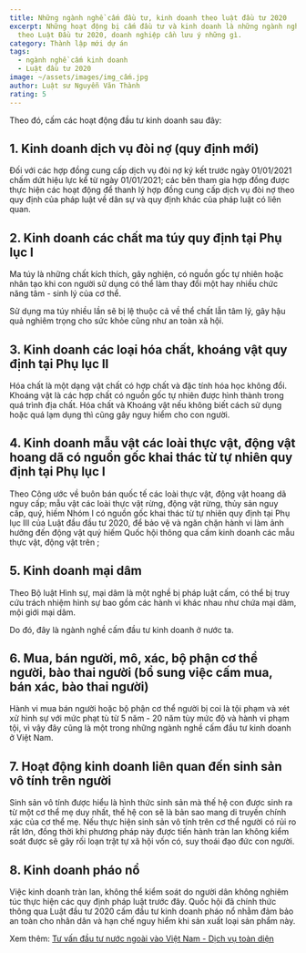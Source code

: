 ```yaml
---
title: Những ngành nghề cấm đầu tư, kinh doanh theo luật đầu tư 2020
excerpt: Những hoạt động bị cấm đầu tư và kinh doanh là những ngành nghề nào
  theo Luật Đầu tư 2020, doanh nghiệp cần lưu ý những gì.
category: Thành lập mới dự án
tags:
  - ngành nghề cấm kinh doanh
  - Luật đầu tư 2020
image: ~/assets/images/img_cấm.jpg
author: Luật sư Nguyễn Văn Thành
rating: 5
---
```

Theo đó,  cấm các hoạt động đầu tư kinh doanh sau đây:

## 1. Kinh doanh dịch vụ đòi nợ (quy định mới)

Đối với các hợp đồng cung cấp dịch vụ đòi nợ ký kết trước ngày 01/01/2021 chấm dứt hiệu lực kể từ ngày 01/01/2021; các bên tham gia hợp đồng được thực hiện các hoạt động để thanh lý hợp đồng cung cấp dịch vụ đòi nợ theo quy định của pháp luật về dân sự và quy định khác của pháp luật có liên quan.

## 2. Kinh doanh các chất ma túy quy định tại Phụ lục I

Ma túy là những chất kích thích, gây nghiện, có nguồn gốc tự nhiên hoặc nhân tạo khi con người sử dụng có thể làm thay đổi một hay nhiều chức năng tâm - sinh lý của cơ thể.

Sử dụng ma túy nhiều lần sẽ bị lệ thuộc cả về thể chất lẫn tâm lý, gây hậu quả nghiêm trọng cho sức khỏe cũng như an toàn xã hội.

## 3. Kinh doanh các loại hóa chất, khoáng vật quy định tại Phụ lục II

Hóa chất là một dạng vật chất có hợp chất và đặc tính hóa học không đổi. Khoáng vật là các hợp chất có nguồn gốc tự nhiên được hình thành trong quá trình địa chất. Hóa chất và Khoáng vật nếu không biết cách sử dụng hoặc quá lạm dụng thì cũng gây nguy hiểm cho con người.

## 4. Kinh doanh mẫu vật các loài thực vật, động vật hoang dã có nguồn gốc khai thác từ tự nhiên quy định tại Phụ lục I

Theo Công ước về buôn bán quốc tế các loài thực vật, động vật hoang dã nguy cấp; mẫu vật các loài thực vật rừng, động vật rừng, thủy sản nguy cấp, quý, hiếm Nhóm I có nguồn gốc khai thác từ tự nhiên quy định tại Phụ lục III của Luật đầu đầu tư 2020, để bảo vệ và ngăn chặn hành vi làm ảnh hưởng đến động vật quý hiếm Quốc hội thông qua cấm kinh doanh các mẫu thực vật, động vật trên ;

## 5. Kinh doanh mại dâm

Theo Bộ luật Hình sự, mại dâm là một nghề bị pháp luật cấm, có thể bị truy cứu trách nhiệm hình sự bao gồm các hành vi khác nhau như chứa mại dâm, mội giới mại dâm.

Do đó, đây là ngành nghề cấm đầu tư kinh doanh ở nước ta.

## 6. Mua, bán người, mô, xác, bộ phận cơ thể người, bào thai người (bổ sung việc cấm mua, bán xác, bào thai người)

Hành vi mua bán người hoặc bộ phận cơ thể người bị coi là tội phạm và xét xử hình sự với mức phạt tù từ 5 năm - 20 năm tùy mức độ và hành vi phạm tội, vì vậy đây cũng là một trong những ngành nghề cấm đầu tư kinh doanh ở Việt Nam.

## 7. Hoạt động kinh doanh liên quan đến sinh sản vô tính trên người

Sinh sản vô tính được hiểu là hình thức sinh sản mà thế hệ con được sinh ra từ một cơ thể mẹ duy nhất, thế hệ con sẽ là bản sao mang di truyền chính xác của cơ thể mẹ. Nếu thực hiện sinh sản vô tính trên cơ thể người có rủi ro rất lớn, đồng thời khi phương pháp này được tiến hành tràn lan không kiểm soát được sẽ gây rối loạn trật tự xã hội vốn có, suy thoái đạo đức con người.

## 8. Kinh doanh pháo nổ

Việc kinh doanh tràn lan, không thể kiểm soát do người dân không nghiêm túc thực hiện các quy định pháp luật trước đây. Quốc hội đã chính thức thông qua Luật đầu tư 2020 cấm đầu tư kinh doanh pháo nổ nhằm đảm bảo an toàn cho nhân dân và hạn chế nguy hiểm khi sản xuất loại sản phẩm này.

Xem thêm: [Tư vấn đầu tư nước ngoài vào Việt Nam - Dịch vụ toàn diện](https://yplawfirm.vn/dau-tu-nuoc-ngoai/tu-van-dau-tu-nuoc-ngoai-vao-viet-nam-dich-vu-toan-dien)
